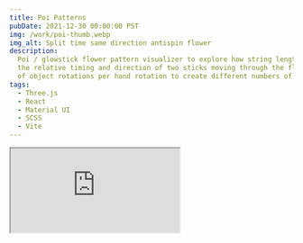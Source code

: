 ```yaml
---
title: Poi Patterns
pubDate: 2021-12-30 00:00:00 PST
img: /work/poi-thumb.webp
img_alt: Split time same direction antispin flower
description:
  Poi / glowstick flower pattern visualizer to explore how string length affects the flower shape,
  the relative timing and direction of two sticks moving through the flower shapes, and the number
  of object rotations per hand rotation to create different numbers of in-spin and anti-spin petals.
tags:
  - Three.js
  - React
  - Material UI
  - SCSS
  - Vite
---
```


<Iframe src="https://flowarts.xyz" aspect="retro" />

For each stick, a rectangle is extruded along a curve created with a parametric equation:

```js
x = cos(time * handTurns) * armLength + cos(time * poiTurns) * poiLength * (startOut ? 1 : -1);
y = sin(time * handTurns) * armLength + sin(time * poiTurns) * poiLength * (startOut ? 1 : -1);
```

Where `time` is the angle in radians between `0` and `2π`

<YouTube id="zQPcupoacjM" />
